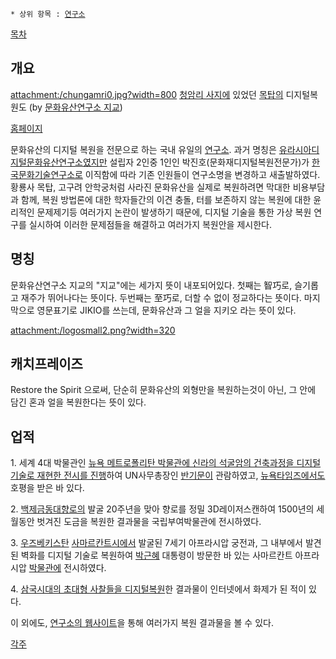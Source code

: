  * 상위 항목 : [[연구소]]

[[목차]]
== 개요 ==
attachment:/chungamri0.jpg?width=800
[[청암리 사지]]에 있었던 [[목탑]]의 디지털복원도 (by [[문화유산연구소 지교]])

[http://jikio.com/ 홈페이지]

문화유산의 디지털 복원을 전문으로 하는 국내 유일의 [[연구소]]. 과거 명칭은 [[유라시아디지털문화유산연구소]]였지만 설립자 2인중 1인인 박진호(문화재디지털복원전문가)가 [[한국문화기술연구소]]로 이직함에 따라 기존 인원들이 연구소명을 변경하고 새출발하였다. 황룡사 목탑, 고구려 안학궁처럼 사라진 문화유산을 실제로 복원하려면 막대한 비용부담과 함께, 복원 방법론에 대한 학자들간의 이견 충돌, 터를 보존하지 않는 복원에 대한 윤리적인 문제제기등 여러가지 논란이 발생하기 때문에, 디지털 기술을 통한 가상 복원 연구를 실시하여 이러한 문제점들을 해결하고 여러가지 복원안을 제시한다. 
== 명칭 ==
문화유산연구소 지교의 "지교"에는 세가지 뜻이 내포되어있다. 첫째는 智巧로, 슬기롭고 재주가 뛰어나다는 뜻이다. 두번째는 至巧로, 더할 수 없이 정교하다는 뜻이다. 마지막으로 영문표기로 JIKIO를 쓰는데, 문화유산과 그 얼을 지키오 라는 뜻이 있다.

attachment:/logosmall2.png?width=320
== 캐치프레이즈 == 
Restore the Spirit 으로써, 단순히 문화유산의 외형만을 복원하는것이 아닌, 그 안에 담긴 혼과 얼을 복원한다는 뜻이 있다.
== 업적 ==
1. 세계 4대 박물관인 [http://www.nytimes.com/2013/11/08/arts/design/silla-koreas-golden-kingdom-at-the-metropolitan-museum.html?_r=0 뉴욕 메트로폴리탄 박물관에 신라의 석굴암의 건축과정을 디지털기술로 재현한 전시를 진행]하여 UN사무총장인 [[반기문]]이 관람하였고, [[뉴욕타임즈]]에서도 호평을 받은 바 있다. 

2. [[백제금동대향로]]의 발굴 20주년을 맞아 향로를 정밀 3D레이저스캔하여 1500년의 세월동안 벗겨진 도금을 복원한 결과물을 국립부여박물관에 전시하였다. 

3. [[우즈베키스탄]] [[사마르칸트]]시에서 발굴된 7세기 아프라시압 궁전과, 그 내부에서 발견된 벽화를 디지털 기술로 복원하여 [[박근혜]] 대통령이 방문한 바 있는 사마르칸트 아프라시압 [[박물관]]에 전시하였다. 

4. [http://www.todayhumor.co.kr/board/view.php?table=bestofbest&no=179428 삼국시대의 초대형 사찰들을 디지털복원]한 결과물이 인터넷에서 화제가 된 적이 있다.

이 외에도, [http://jikio.com 연구소의 웹사이트]을 통해 여러가지 복원 결과물을 볼 수 있다.

[[각주]]
